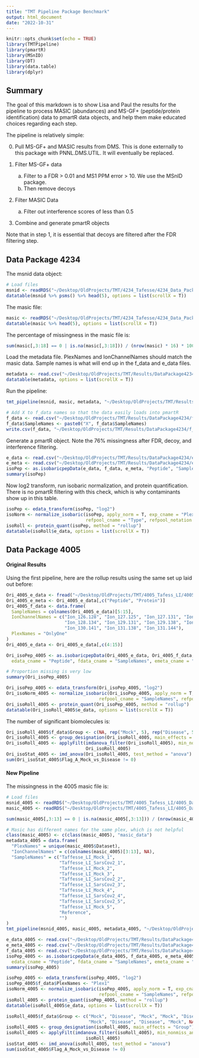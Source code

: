 ```yaml
---
title: "TMT Pipeline Package Benchmark"
output: html_document
date: "2022-10-31"
---
```


```r
knitr::opts_chunk$set(echo = TRUE)
library(TMTPipeline)
library(pmartR)
library(MSnID)
library(DT)
library(data.table)
library(dplyr)
```

## Summary

The goal of this markdown is to show Lisa and Paul the results for the pipeline 
to process MASIC (abundances) and MS-GF+ (peptide/protein identification) data to pmartR
data objects, and help them make educated choices regarding each step. 

The pipeline is relatively simple: 

0. Pull MS-GF+ and MASIC results from DMS. This is done externally to this package with PNNL.DMS.UTIL. It will eventually be replaced. 

1. Filter MS-GF+ data
    a. Filter to a FDR > 0.01 and MS1 PPM error > 10. We use the MSnID package.
    b. Then remove decoys 
    
2. Filter MASIC Data 
    a. Filter out interference scores of less than 0.5 
    
3. Combine and generate pmartR objects 

Note that in step 1, it is essential that decoys are filtered after the FDR 
filtering step.

## Data Package 4234

The msnid data object: 

```r
# Load files
msnid <- readRDS("~/Desktop/OldProjects/TMT/4234_Tafesse/4234_Data_Package.RDS")$msnid
datatable(msnid %>% psms() %>% head(5), options = list(scrollX = T))
```

The masic file: 

```r
masic <- readRDS("~/Desktop/OldProjects/TMT/4234_Tafesse/4234_Data_Package.RDS")$masic
datatable(masic %>% head(5), options = list(scrollX = T))
```

The percentage of missingness in the masic file is: 

```r
sum(masic[,3:18] == 0 | is.na(masic[,3:18])) / (nrow(masic) * 16) * 100
```

Load the metadata file. PlexNames and IonChannelNames should match the masic data. 
Sample names is what will end up in the f_data and e_data files. 

```r
metadata <- read.csv("~/Desktop/OldProjects/TMT/Results/DataPackage4234/metadata.csv")
datatable(metadata, options = list(scrollX = T))
```

Run the pipeline: 

```r
tmt_pipeline(msnid, masic, metadata, "~/Desktop/OldProjects/TMT/Results/DataPackage4234/")

# Add X to f_data names so that the data easily loads into pmartR
f_data <- read.csv("~/Desktop/OldProjects/TMT/Results/DataPackage4234/f_data.csv")
f_data$SampleNames <- paste0("X", f_data$SampleNames)
write.csv(f_data, "~/Desktop/OldProjects/TMT/Results/DataPackage4234/f_data.csv", quote = F, row.names = F)
```

Generate a pmartR object. Note the 76% missingness after FDR, decoy, and interference filtering. 

```r
e_data <- read.csv("~/Desktop/OldProjects/TMT/Results/DataPackage4234/e_data.csv")
e_meta <- read.csv("~/Desktop/OldProjects/TMT/Results/DataPackage4234/e_meta.csv")
isoPep <- as.isobaricpepData(e_data, f_data, e_meta, "Peptide", "SampleNames", "Protein")
summary(isoPep)
```

Now log2 transform, run isobaric normalization, and protein quantification. There 
is no pmartR filtering with this check, which is why contaminants show up in this table. 

```r
isoPep <- edata_transform(isoPep, "log2")
isoNorm <- normalize_isobaric(isoPep, apply_norm = T, exp_cname = "PlexNames", 
                              refpool_cname = "Type", refpool_notation = "Reference")
isoRoll <- protein_quant(isoPep, method = "rollup")
datatable(isoRoll$e_data, options = list(scrollX = T))
```


## Data Package 4005

#### Original Results

Using the first pipeline, here are the rollup results using the same set up laid out before: 

```r
Ori_4005_e_data <- fread("~/Desktop/OldProjects/TMT/4005_Tafess_LI/4005_global_pipetide_crosstab.txt")
Ori_4005_e_meta <- Ori_4005_e_data[,c("Peptide", "Protein")]
Ori_4005_f_data <- data.frame(
  SampleNames = colnames(Ori_4005_e_data)[5:15], 
  IonChannelNames = c("Ion_126.128", "Ion_127.125", "Ion_127.131", "Ion_128.128",
                      "Ion_128.134", "Ion_129.131", "Ion_129.138", "Ion_130.135", 
                      "Ion_130.141", "Ion_131.138", "Ion_131.144"),
  PlexNames = "OnlyOne"
)
Ori_4005_e_data <- Ori_4005_e_data[,c(4:15)]

Ori_isoPep_4005 <- as.isobaricpepData(Ori_4005_e_data, Ori_4005_f_data, Ori_4005_e_meta, 
  edata_cname = "Peptide", fdata_cname = "SampleNames", emeta_cname = "Protein")

# Proportion missing is very low 
summary(Ori_isoPep_4005)
```

```r
Ori_isoPep_4005 <- edata_transform(Ori_isoPep_4005, "log2")
Ori_isoNorm_4005 <- normalize_isobaric(Ori_isoPep_4005, apply_norm = T, exp_cname = "PlexNames", 
                                   refpool_cname = "SampleNames", refpool_notation = "Reference")
Ori_isoRoll_4005 <- protein_quant(Ori_isoPep_4005, method = "rollup")
datatable(Ori_isoRoll_4005$e_data, options = list(scrollX = T))
```

The number of significant biomolecules is: 


```r
Ori_isoRoll_4005$f_data$Group <- c(NA, rep("Mock", 5), rep("Disease", 5))
Ori_isoRoll_4005 <- group_designation(Ori_isoRoll_4005, main_effects = "Group")
Ori_isoRoll_4005 <- applyFilt(imdanova_filter(Ori_isoRoll_4005), min_nonmiss_anova = 2, min_nonmiss_gtest = 3, 
                              Ori_isoRoll_4005)
Ori_isoStat_4005 <- imd_anova(Ori_isoRoll_4005, test_method = "anova")
sum(Ori_isoStat_4005$Flag_A_Mock_vs_Disease != 0)
```


#### New Pipeline 

The missingness in the 4005 masic file is: 

```r
# Load files
msnid_4005 <- readRDS("~/Desktop/OldProjects/TMT/4005_Tafess_LI/4005_Data_Package.RDS")$msnid
masic_4005 <- readRDS("~/Desktop/OldProjects/TMT/4005_Tafess_LI/4005_Data_Package.RDS")$masic

sum(masic_4005[,3:13] == 0 | is.na(masic_4005[,3:13])) / (nrow(masic_4005) * 11) * 100
```

```r
# Masic has different names for the same plex, which is not helpful 
class(masic_4005) <- c(class(masic_4005), "masic_data")
metadata_4005 = data.frame(
  "PlexNames" = unique(masic_4005$Dataset),
  "IonChannelNames" = c(colnames(masic_4005)[3:13], NA),
  "SampleNames" = c("Taffesse_LI_Mock_1",
                    "Taffesse_LI_SarsCov2_1",
                    "Taffesse_LI_Mock_2",
                    "Taffesse_LI_Mock_3",
                    "Taffesse_LI_SarsCov2_2",
                    "Taffesse_LI_SarsCov2_3",
                    "Taffesse_LI_Mock_4",
                    "Taffesse_LI_SarsCov2_4",
                    "Taffesse_LI_SarsCov2_5",
                    "Taffesse_LI_Mock_5",
                    "Reference",
                    "")
)
tmt_pipeline(msnid_4005, masic_4005, metadata_4005, "~/Desktop/OldProjects/TMT/Results/DataPackage4005/")
```

```r
e_data_4005 <- read.csv("~/Desktop/OldProjects/TMT/Results/DataPackage4005/e_data.csv")
e_meta_4005 <- read.csv("~/Desktop/OldProjects/TMT/Results/DataPackage4005/e_meta.csv")
f_data_4005 <- read.csv("~/Desktop/OldProjects/TMT/Results/DataPackage4005/f_data.csv")
isoPep_4005 <- as.isobaricpepData(e_data_4005, f_data_4005, e_meta_4005, 
  edata_cname = "Peptide", fdata_cname = "SampleNames", emeta_cname = "Protein")
summary(isoPep_4005)
```

```r
isoPep_4005 <- edata_transform(isoPep_4005, "log2")
isoPep_4005$f_data$PlexNames <- "Plex1"
isoNorm_4005 <- normalize_isobaric(isoPep_4005, apply_norm = T, exp_cname = "PlexNames", 
                                   refpool_cname = "SampleNames", refpool_notation = "Reference")
isoRoll_4005 <- protein_quant(isoPep_4005, method = "rollup")
datatable(isoRoll_4005$e_data, options = list(scrollX = T))
```

```r
isoRoll_4005$f_data$Group <- c("Mock", "Disease", "Mock", "Mock", "Disease", "Disease",
                               "Mock", "Disease", "Disease", "Mock", NA)
isoRoll_4005 <- group_designation(isoRoll_4005, main_effects = "Group")
isoRoll_4005 <- applyFilt(imdanova_filter(isoRoll_4005), min_nonmiss_anova = 2, min_nonmiss_gtest = 3, 
                              isoRoll_4005)
isoStat_4005 <- imd_anova(isoRoll_4005, test_method = "anova")
sum(isoStat_4005$Flag_A_Mock_vs_Disease != 0)
```
